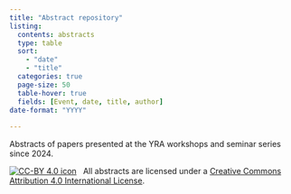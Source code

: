 ```yaml
---
title: "Abstract repository"
listing: 
  contents: abstracts
  type: table
  sort: 
    - "date"
    - "title"
  categories: true
  page-size: 50
  table-hover: true
  fields: [Event, date, title, author] 
date-format: "YYYY"
  
---
```


Abstracts of papers presented at the YRA workshops and seminar series since 2024. 

[![CC-BY 4.0 icon](https://i.creativecommons.org/l/by/4.0/88x31.png)](http://creativecommons.org/licenses/by/4.0/)&nbsp;&nbsp; All abstracts are licensed under a [Creative Commons Attribution 4.0 International License](https://creativecommons.org/licenses/by/4.0/). 